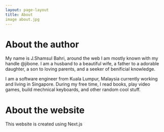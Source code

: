 ```yaml
---
layout: page-layout
title: About
image about.jpg
---
```


# About the author

My name is J.Shamsul Bahri, around the web I am mostly known with my handle @jibone.
I am a husband to a beautiful wife, a father to a adorable daughter, a son to loving
parents, and a seeker of benificial knowledge. 

I am a software engineer from Kuala Lumpur, Malaysia currently working and living in
Singapore. During my free time, I read books, play video games, build mechnical
keyboards, and other random cool stuff.

# About the website

This website is created using Next.js
